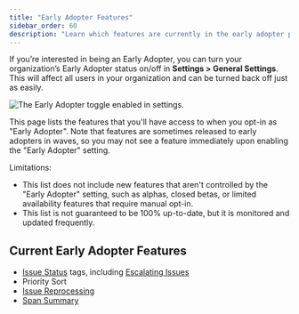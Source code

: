 ```yaml
---
title: "Early Adopter Features"
sidebar_order: 60
description: "Learn which features are currently in the early adopter phase."
---
```


If you’re interested in being an Early Adopter, you can turn your organization’s Early Adopter status on/off in **Settings > General Settings**. This will affect all users in your organization and can be turned back off just as easily.

![The Early Adopter toggle enabled in settings.](early-adopter-toggle.png)

This page lists the features that you'll have access to when you opt-in as "Early Adopter". Note that features are sometimes released to early adopters in waves, so you may not see a feature immediately upon enabling the "Early Adopter" setting.

Limitations:

- This list does not include new features that aren't controlled by the "Early Adopter" setting, such as alphas, closed betas, or limited availability features that require manual opt-in.
- This list is not guaranteed to be 100% up-to-date, but it is monitored and updated frequently.

## Current Early Adopter Features

- [Issue Status](https://sentry-docs-git-update-beta-test-archiving.sentry.dev/product/issues/states-triage/) tags, including [Escalating Issues](https://sentry-docs-git-update-beta-test-archiving.sentry.dev/product/issues/states-triage/escalating-issues/)
- Priority Sort
- [Issue Reprocessing](/product/issues/reprocessing/)
- [Span Summary](/product/performance/transaction-summary/#span-summary)
